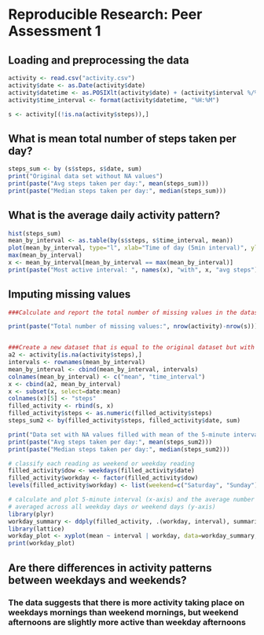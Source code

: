# Reproducible Research: Peer Assessment 1

## Loading and preprocessing the data
``` r
activity <- read.csv("activity.csv")
activity$date <- as.Date(activity$date)
activity$datetime <- as.POSIXlt(activity$date) + (activity$interval %/% 100)*60*60 + (activity$interval %% 100)*60
activity$time_interval <- format(activity$datetime, "%H:%M")

s <- activity[(!is.na(activity$steps)),]
```

## What is mean total number of steps taken per day?
```r
steps_sum <- by (s$steps, s$date, sum)
print("Original data set without NA values")
print(paste("Avg steps taken per day:", mean(steps_sum)))
print(paste("Median steps taken per day:", median(steps_sum)))
```

## What is the average daily activity pattern?
``` r
hist(steps_sum)
mean_by_interval <- as.table(by(s$steps, s$time_interval, mean))
plot(mean_by_interval, type="l", xlab="Time of day (5min interval)", ylab="Avg steps taken")
max(mean_by_interval)
x <- mean_by_interval[mean_by_interval == max(mean_by_interval)]
print(paste("Most active interval: ", names(x), "with", x, "avg steps"))
```

## Imputing missing values
``` r
###Calculate and report the total number of missing values in the dataset (i.e. the total number of rows with NAs)

print(paste("Total number of missing values:", nrow(activity)-nrow(s)))


###Create a new dataset that is equal to the original dataset but with the missing data filled in
a2 <- activity[is.na(activity$steps),]
intervals <- rownames(mean_by_interval)
mean_by_interval <- cbind(mean_by_interval, intervals)
colnames(mean_by_interval) <- c("mean", "time_interval")
x <- cbind(a2, mean_by_interval)
x <- subset(x, select=date:mean)
colnames(x)[5] <- "steps"
filled_activity <- rbind(s, x)
filled_activity$steps <- as.numeric(filled_activity$steps)
steps_sum2 <- by(filled_activity$steps, filled_activity$date, sum)

print("Data set with NA values filled with mean of the 5-minute interval")
print(paste("Avg steps taken per day:", mean(steps_sum2)))
print(paste("Median steps taken per day:", median(steps_sum2)))

# classify each reading as weekend or weekday reading
filled_activity$dow <- weekdays(filled_activity$date)
filled_activity$workday <- factor(filled_activity$dow)
levels(filled_activity$workday) <- list(weekend=c("Saturday", "Sunday"), weekday=c("Monday", "Tuesday", "Wednesday", "Thursday", "Friday"))

# calculate and plot 5-minute interval (x-axis) and the average number of steps taken, 
# averaged across all weekday days or weekend days (y-axis)
library(plyr)
workday_summary <- ddply(filled_activity, .(workday, interval), summarize, mean=mean(steps))
library(lattice)
workday_plot <- xyplot(mean ~ interval | workday, data=workday_summary, layout=c(1,2), type="l", ylab="Number of steps")
print(workday_plot)
```

## Are there differences in activity patterns between weekdays and weekends?
### The data suggests that there is more activity taking place on weekdays mornings than weekend mornings, but weekend afternoons are slightly more active than weekday afternoons

